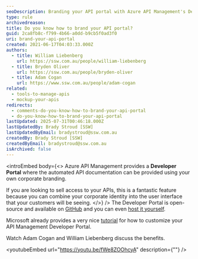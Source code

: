 ```yaml
---
seoDescription: Branding your API portal with Azure API Management's Developer Portal allows you to combine your corporate identity into the user interface, providing a customized experience for customers.
type: rule
archivedreason:
title: Do you know how to brand your API portal?
guid: 2ca8fb8c-f799-4b66-a0dd-b9cb5f0ad3f0
uri: brand-your-api-portal
created: 2021-06-17T04:03:33.000Z
authors:
  - title: William Liebenberg
    url: https://ssw.com.au/people/william-liebenberg
  - title: Bryden Oliver
    url: https://ssw.com.au/people/bryden-oliver
  - title: Adam Cogan
    url: https://www.ssw.com.au/people/adam-cogan
related:
  - tools-to-manage-apis
  - mockup-your-apis
redirects:
  - comments-do-you-know-how-to-brand-your-api-portal
  - do-you-know-how-to-brand-your-api-portal
lastUpdated: 2025-07-31T00:46:18.000Z
lastUpdatedBy: Brady Stroud [SSW]
lastUpdatedByEmail: bradystroud@ssw.com.au
createdBy: Brady Stroud [SSW]
createdByEmail: bradystroud@ssw.com.au
isArchived: false
---
```


<introEmbed
  body={<>
Azure API Management provides a **Developer Portal** where the automated API documentation can be provided using your own corporate branding.

If you are looking to sell access to your APIs, this is a fantastic feature because you can combine your corporate identity into the user interface that your customers will be seeing.
  </>}
/>
The Developer Portal is open-source and available on [GitHub](https://github.com/Azure/api-management-developer-portal) and you can even [host it yourself](https://docs.microsoft.com/en-us/azure/api-management/api-management-howto-developer-portal?WT.mc_id=DT-MVP-33518).

Microsoft already provides a very nice [tutorial](https://docs.microsoft.com/en-us/azure/api-management/api-management-howto-developer-portal-customize?WT.mc_id=DT-MVP-33518) for how to customize your API Management Developer Portal.

Watch Adam Cogan and William Liebenberg discuss the benefits.


<youtubeEmbed url="https://youtu.be/fWe8ZOOhcyA" description={""} />
